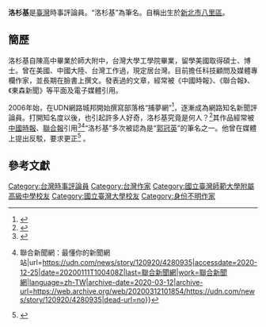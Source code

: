 {{not|洛杉磯}}
'''洛杉基'''是[[臺灣|臺灣]]時事評論員。“洛杉基”為筆名。自稱出生於[[新北市|新北市]][[八里區|八里區]]。

==簡歷==
洛杉基自陳高中畢業於師大附中，台灣大學工學院畢業，留學美國取得碩士、博士。曾在美國、中國大陸、台灣工作過，現定居台灣。目前擔任科技顧問及媒體專欄作家，並長期在臉書上撰文。發表過的文章，經常被《中國時報》、《聯合報》、《東森新聞》等平面及電子媒體引用。

2006年始，在UDN網路城邦開始撰寫部落格“捕夢網”<ref>{{Cite web|title=捕夢網 - udn部落格|url=http://blog.udn.com/rocky8080/article|accessdate=2020-12-25|work=blog.udn.com|archive-date=2020-12-29|archive-url=https://web.archive.org/web/20201229230815/http://blog.udn.com/rocky8080/article|dead-url=no}}</ref>，逐漸成為網路知名新聞評論員。打開知名度以後，也引起許多人好奇，洛杉基究竟是何人？<ref>{{Cite web|title=「洛杉基」是誰？ - 捕夢網 - udn部落格|url=http://blog.udn.com/rocky8080/108595426|accessdate=2020-12-25|work=blog.udn.com|language=zh-TW|archive-date=2020-07-31|archive-url=https://web.archive.org/web/20200731230722/http://blog.udn.com/rocky8080/108595426|dead-url=no}}</ref>其作品經常被[[中國時報|中國時報]]、[[聯合報|聯合報]]引用<ref>{{Cite web|title=看完開票結果...洛杉基冒三大疑問 - 政治|url=https://www.chinatimes.com/realtimenews/20200112001126-260407?chdtv|accessdate=2020-12-25|last=中時新聞網|work=中時新聞網|language=zh-TW|archive-date=2020-01-12|archive-url=https://web.archive.org/web/20200112164317/https://www.chinatimes.com/realtimenews/20200112001126-260407?chdtv|dead-url=no}}</ref><ref>{{Cite web|title=韓冰現身高雄選前之夜 沈富雄承認錯誤向洛杉基道歉 {{!}} 聯合新聞網：最懂你的新聞網站|url=https://udn.com/news/story/120920/4280935|accessdate=2020-12-25|date=20200111T100408Z|last=聯合新聞網|work=聯合新聞網|language=zh-TW|archive-date=2020-03-12|archive-url=https://web.archive.org/web/20200312101854/https://udn.com/news/story/120920/4280935|dead-url=no}}</ref>“洛杉基”多次被認為是“[[郭冠英|郭冠英]]”的筆名之一。他曾在媒體上提出反駁，要求更正<ref>{{Cite web|title=洛杉基》郭冠英與賴清德 - 觀點|url=https://www.chinatimes.com/opinion/20191123003103-262105?chdtv|accessdate=2020-12-25|last=中時新聞網|work=中時新聞網|language=zh-TW}}</ref> 。

==參考文獻==
{{reflist}}

[[Category:台灣時事評論員|Category:台灣時事評論員]]
[[Category:台灣作家|Category:台灣作家]]
[[Category:國立臺灣師範大學附屬高級中學校友|Category:國立臺灣師範大學附屬高級中學校友]]
[[Category:國立臺灣大學校友|Category:國立臺灣大學校友]]
[[Category:身份不明作家|Category:身份不明作家]]